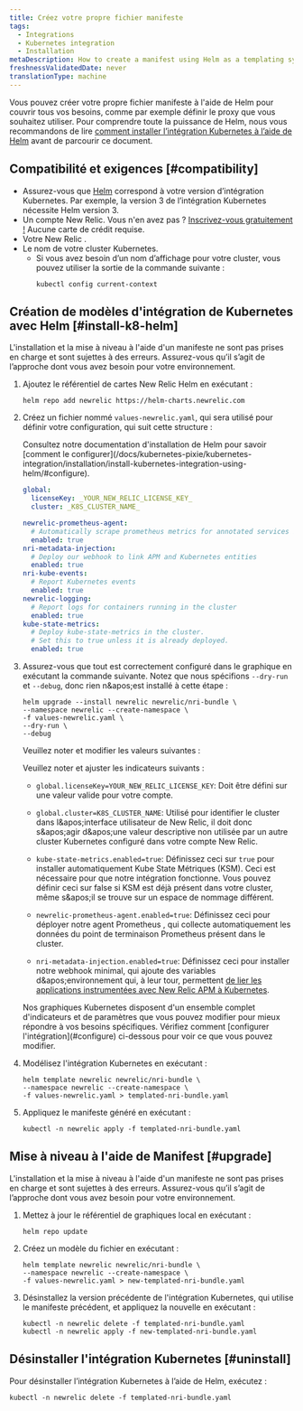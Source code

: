 ```yaml
---
title: Créez votre propre fichier manifeste
tags:
  - Integrations
  - Kubernetes integration
  - Installation
metaDescription: How to create a manifest using Helm as a templating system
freshnessValidatedDate: never
translationType: machine
---
```


Vous pouvez créer votre propre fichier manifeste à l&apos;aide de Helm pour couvrir tous vos besoins, comme par exemple définir le proxy que vous souhaitez utiliser. Pour comprendre toute la puissance de Helm, nous vous recommandons de lire [comment installer l’intégration Kubernetes à l’aide de Helm](/docs/kubernetes-pixie/kubernetes-integration/installation/install-kubernetes-integration-using-helm) avant de parcourir ce document.

## Compatibilité et exigences [#compatibility]

* Assurez-vous que [Helm](https://github.com/helm/helm#install) correspond à votre version d’intégration Kubernetes. Par exemple, la version 3 de l’intégration Kubernetes nécessite Helm version 3.
* Un compte New Relic. Vous n&apos;en avez pas ? [Inscrivez-vous gratuitement !](https://newrelic.com/signup) Aucune carte de crédit requise.
* Votre New Relic <InlinePopover type="licenseKey" />.
* Le nom de votre cluster Kubernetes.
  * Si vous avez besoin d’un nom d’affichage pour votre cluster, vous pouvez utiliser la sortie de la commande suivante :
    ```shell
    kubectl config current-context
    ```

## Création de modèles d&apos;intégration de Kubernetes avec Helm [#install-k8-helm]

<Callout variant="important">
  L&apos;installation et la mise à niveau à l&apos;aide d&apos;un manifeste ne sont pas prises en charge et sont sujettes à des erreurs. Assurez-vous qu’il s’agit de l’approche dont vous avez besoin pour votre environnement.
</Callout>

1. Ajoutez le référentiel de cartes New Relic Helm en exécutant :

   ```shell
   helm repo add newrelic https://helm-charts.newrelic.com
   ```

2. Créez un fichier nommé `values-newrelic.yaml`, qui sera utilisé pour définir votre configuration, qui suit cette structure :

   <Callout variant="important">
     Consultez notre documentation d&apos;installation de Helm pour savoir [comment le configurer](/docs/kubernetes-pixie/kubernetes-integration/installation/install-kubernetes-integration-using-helm/#configure).
   </Callout>

   ```yaml
   global:
     licenseKey: _YOUR_NEW_RELIC_LICENSE_KEY_
     cluster: _K8S_CLUSTER_NAME_

   newrelic-prometheus-agent:
     # Automatically scrape prometheus metrics for annotated services in the cluster
     enabled: true
   nri-metadata-injection:
     # Deploy our webhook to link APM and Kubernetes entities
     enabled: true
   nri-kube-events:
     # Report Kubernetes events
     enabled: true
   newrelic-logging:
     # Report logs for containers running in the cluster
     enabled: true
   kube-state-metrics:
     # Deploy kube-state-metrics in the cluster.
     # Set this to true unless it is already deployed.
     enabled: true
   ```

3. Assurez-vous que tout est correctement configuré dans le graphique en exécutant la commande suivante. Notez que nous spécifions `--dry-run` et `--debug`, donc rien n&amp;apos;est installé à cette étape :

   ```shell
   helm upgrade --install newrelic newrelic/nri-bundle \
   --namespace newrelic --create-namespace \
   -f values-newrelic.yaml \
   --dry-run \
   --debug
   ```

   Veuillez noter et modifier les valeurs suivantes :

   Veuillez noter et ajuster les indicateurs suivants :

   * `global.licenseKey=YOUR_NEW_RELIC_LICENSE_KEY`: Doit être défini sur une valeur <InlinePopover type="licenseKey" />valide pour votre compte.

   * `global.cluster=K8S_CLUSTER_NAME`: Utilisé pour identifier le cluster dans l&amp;apos;interface utilisateur de New Relic, il doit donc s&amp;apos;agir d&amp;apos;une valeur descriptive non utilisée par un autre cluster Kubernetes configuré dans votre compte New Relic.

   * `kube-state-metrics.enabled=true`: Définissez ceci sur `true` pour installer automatiquement Kube State Métriques (KSM). Ceci est nécessaire pour que notre intégration fonctionne. Vous pouvez définir ceci sur false si KSM est déjà présent dans votre cluster, même s&amp;apos;il se trouve sur un espace de nommage différent.

   * `newrelic-prometheus-agent.enabled=true`: Définissez ceci pour déployer notre agent Prometheus , qui collecte automatiquement les données du point de terminaison Prometheus présent dans le cluster.

   * `nri-metadata-injection.enabled=true`: Définissez ceci pour installer notre webhook minimal, qui ajoute des variables d&amp;apos;environnement qui, à leur tour, permettent [de lier les applications instrumentées avec New Relic APM à Kubernetes](/docs/kubernetes-pixie/kubernetes-integration/link-your-applications/link-your-applications-kubernetes).

   <Callout variant="tip">
     Nos graphiques Kubernetes disposent d&apos;un ensemble complet d&apos;indicateurs et de paramètres que vous pouvez modifier pour mieux répondre à vos besoins spécifiques. Vérifiez comment [configurer l&apos;intégration](#configure) ci-dessous pour voir ce que vous pouvez modifier.
   </Callout>

4. Modélisez l&apos;intégration Kubernetes en exécutant :

   ```shell
   helm template newrelic newrelic/nri-bundle \
   --namespace newrelic --create-namespace \
   -f values-newrelic.yaml > templated-nri-bundle.yaml
   ```

5. Appliquez le manifeste généré en exécutant :

   ```shell
   kubectl -n newrelic apply -f templated-nri-bundle.yaml
   ```

## Mise à niveau à l&apos;aide de Manifest [#upgrade]

<Callout variant="important">
  L&apos;installation et la mise à niveau à l&apos;aide d&apos;un manifeste ne sont pas prises en charge et sont sujettes à des erreurs. Assurez-vous qu’il s’agit de l’approche dont vous avez besoin pour votre environnement.
</Callout>

1. Mettez à jour le référentiel de graphiques local en exécutant :

   ```shell
   helm repo update
   ```

2. Créez un modèle du fichier en exécutant :

   ```shell
   helm template newrelic newrelic/nri-bundle \
   --namespace newrelic --create-namespace \
   -f values-newrelic.yaml > new-templated-nri-bundle.yaml
   ```

3. Désinstallez la version précédente de l&apos;intégration Kubernetes, qui utilise le manifeste précédent, et appliquez la nouvelle en exécutant :

   ```shell
   kubectl -n newrelic delete -f templated-nri-bundle.yaml
   kubectl -n newrelic apply -f new-templated-nri-bundle.yaml
   ```

## Désinstaller l&apos;intégration Kubernetes [#uninstall]

Pour désinstaller l’intégration Kubernetes à l’aide de Helm, exécutez :

```shell
kubectl -n newrelic delete -f templated-nri-bundle.yaml
```